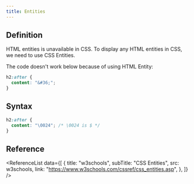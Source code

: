 ```yaml
---
title: Entities
---
```



## Definition

<TH>HTML entities is unavailable in CSS</TH>. To display
any HTML entities in CSS, we need to use CSS Entities.

The code doesn't work below because of using HTML Entity:

```css {2}
h2:after {
  content: "&#36;";
}
```

## Syntax

```css {2}
h2:after {
  content: "\0024"; /* \0024 is $ */
}
```

## Reference

<ReferenceList
  data={[
    {
      title: "w3schools",
      subTitle: "CSS Entities",
      src: w3schools,
      link: "https://www.w3schools.com/cssref/css_entities.asp",
    },
  ]}
/>
